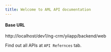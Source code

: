 ```yaml
---
title: Welcome to AML API documentation
---
```


#### Base URL
http://localhost/dev1/ng-crm/yiiapp/backend/web

Find out all APIs at `API Refernces` tab.